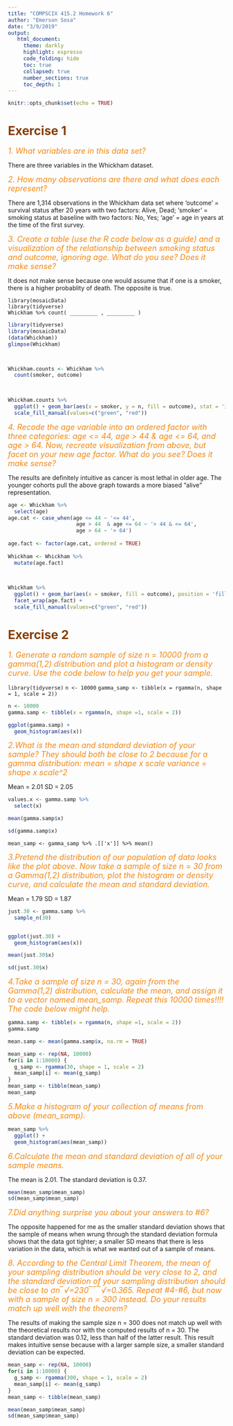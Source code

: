 ```yaml
---
title: "COMPSCIX 415.2 Homework 6"
author: "Emerson Sosa"
date: "3/9/2019"
output: 
   html_document:
     theme: darkly
     highlight: espresso
     code_folding: hide
     toc: true
     collapsed: true
     number_sections: true
     toc_depth: 1
---
```


```r
knitr::opts_chunk$set(echo = TRUE)
```

<font color=#873f05> </font>
<font color=#F38812 size=4> </font>

# <font color=#873f05>Exercise 1</font>

<font color=#F38812 size=4> *1. What variables are in this data set?* </font>

There are three variables in the Whickham dataset.

<font color=#F38812 size=4> *2. How many observations are there and what does each represent?*</font>

There are 1,314 observations in the Whickham data set where 'outcome' = survival status after 20 years with two factors: Alive, Dead; 'smoker' = smoking status at baseline with two factors: No, Yes; 'age' = age in years at the time of the first survey. 

<font color=#F38812 size=4> *3. Create a table (use the R code below as a guide) and a visualization of the relationship between smoking status and outcome, ignoring age. What do you see? Does it make sense?*</font>

It does not make sense because one would assume that if one is a smoker, there is a higher probablity of death. The opposite is true. 

`library(mosaicData)`    
`library(tidyverse)`    
`Whickham %>% count( _________ , _________ )`

```r
library(tidyverse)
library(mosaicData)
(data(Whickham))
glimpse(Whickham)



Whickham.counts <- Whickham %>% 
  count(smoker, outcome) 


  
Whickham.counts %>% 
  ggplot() + geom_bar(aes(x = smoker, y = n, fill = outcome), stat = 'identity', position = 'fill') +
  scale_fill_manual(values=c("green", "red"))


```

<font color=#F38812 size=4> *4. Recode the age variable into an ordered factor with three categories: age <= 44, age > 44 & age <= 64, and age > 64. Now, recreate visualization from above, but facet on your new age factor. What do you see? Does it make sense?*</font>

The results are definitely intuitive as cancer is most lethal in older age. The younger cohorts pull the above graph towards a more biased "alive" representation. 


```r
age <- Whickham %>% 
  select(age)
age.cat <- case_when(age <= 44 ~ '<= 44',
                      age > 44  & age <= 64 ~ '> 44 & <= 64',
                      age > 64 ~ '> 64')
  
age.fact <- factor(age.cat, ordered = TRUE)
  
Whickham <- Whickham %>% 
  mutate(age.fact)


  
Whickham %>% 
  ggplot() + geom_bar(aes(x = smoker, fill = outcome), position = 'fill') +
  facet_wrap(age.fact) +
  scale_fill_manual(values=c("green", "red"))
```




# <font color=#873f05>Exercise 2</font>

<font color=#F38812 size=4> *1. Generate a random sample of size n = 10000 from a gamma(1,2) distribution and plot a histogram or density curve. Use the code below to help you get your sample.*</font>

`library(tidyverse)`
`n <- 10000`
`gamma_samp <- tibble(x = rgamma(n, shape = 1, scale = 2))`

```r
n <- 10000
gamma.samp <- tibble(x = rgamma(n, shape =1, scale = 2))

ggplot(gamma.samp) +
  geom_histogram(aes(x))
```


<font color=#F38812 size=4>*2.What is the mean and standard deviation of your sample? They should both be close to 2 because for a gamma distribution:*
*mean = shape x scale*
*variance = shape x scale^2*</font>

Mean = 2.01
SD = 2.05

```r
values.x <- gamma.samp %>% 
  select(x)

mean(gamma.samp$x)

sd(gamma.samp$x)


```


`mean_samp <- gamma_samp %>% .[['x']] %>% mean()`

<font color=#F38812 size=4>*3.Pretend the distribution of our population of data looks like the plot above. Now take a sample of size n = 30 from a Gamma(1,2) distribution, plot the histogram or density curve, and calculate the mean and standard deviation.*</font>

Mean = 1.79
SD = 1.87

```r
just.30 <- gamma.samp %>% 
  sample_n(30)


ggplot(just.30) +
  geom_histogram(aes(x))

mean(just.30$x)

sd(just.30$x)

```


<font color=#F38812 size=4>*4.Take a sample of size n = 30, again from the Gamma(1,2) distribution, calculate the mean, and assign it to a vector named mean_samp. Repeat this 10000 times!!!! The code below might help.*</font>

```r
gamma.samp <- tibble(x = rgamma(n, shape =1, scale = 2))
gamma.samp

mean.samp <- mean(gamma.samp$x, na.rm = TRUE) 

mean_samp <- rep(NA, 10000)
for(i in 1:10000) {
  g_samp <- rgamma(30, shape = 1, scale = 2)
  mean_samp[i] <- mean(g_samp)
}
mean_samp <- tibble(mean_samp)
mean_samp
```


<font color=#F38812 size=4>*5.Make a histogram of your collection of means from above (mean_samp).*</font>

```r

mean_samp %>% 
  ggplot() +
  geom_histogram(aes(mean_samp))
```


<font color=#F38812 size=4>*6.Calculate the mean and standard deviation of all of your sample means.*</font>

The mean is 2.01.
The standard deviation is 0.37.

```r
mean(mean_samp$mean_samp)
sd(mean_samp$mean_samp)
```


<font color=#F38812 size=4>*7.Did anything surprise you about your answers to #6?*</font>

The opposite happened for me as the smaller standard deviation shows that the sample of means when wrung through the standard deviation formula shows that the data got tighter; a smaller SD means that there is less variation in the data, which is what we wanted out of a sample of means. 

<font color=#F38812 size=4>*8. According to the Central Limit Theorem, the mean of your sampling distribution should be very close to 2, and the standard deviation of your sampling distribution should be close to σn‾√=230‾‾‾√=0.365. Repeat #4-#6, but now with a sample of size n = 300 instead. Do your results match up well with the theorem?*</font>

The results of making the sample size n = 300 does not match up well with the theoretical results nor with the computed results of n = 30. The standard deviation was 0.12, less than half of the latter result. This result makes intuitive sense because with a larger sample size, a smaller standard deviation can be expected. 

```r
mean_samp <- rep(NA, 10000)
for(i in 1:10000) {
  g_samp <- rgamma(300, shape = 1, scale = 2)
  mean_samp[i] <- mean(g_samp)
}
mean_samp <- tibble(mean_samp)

mean(mean_samp$mean_samp)
sd(mean_samp$mean_samp)
```

